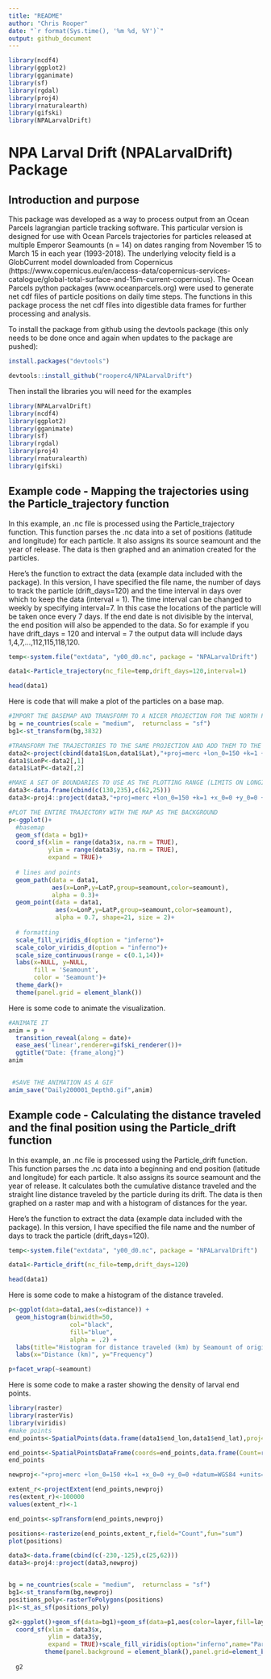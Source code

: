 ```yaml
---
title: "README"
author: "Chris Rooper"
date: "`r format(Sys.time(), '%m %d, %Y')`"
output: github_document
---
```


```r
library(ncdf4)
library(ggplot2)
library(gganimate)
library(sf)
library(rgdal)
library(proj4)
library(rnaturalearth)
library(gifski)
library(NPALarvalDrift)
```

# NPA Larval Drift (NPALarvalDrift) Package

## Introduction and purpose

This package was developed as a way to process output from an Ocean Parcels lagrangian particle tracking software. This particular version is designed for use with Ocean Parcels trajectories for particles released at multiple Emperor Seamounts (n = 14) on dates ranging from November 15 to March 15 in each year (1993-2018). The underlying velocity field is a GlobCurrent model downloaded from Copernicus (https://www.copernicus.eu/en/access-data/copernicus-services-catalogue/global-total-surface-and-15m-current-copernicus). The Ocean Parcels python packages (www.oceanparcels.org) were used to generate net cdf files of particle positions on daily time steps. The functions in this package process the net cdf files into digestible data frames for further processing and analysis.

To install the package from github using the devtools package (this only needs to be done once and again when updates to the package are pushed):

```r

install.packages("devtools")

devtools::install_github("rooperc4/NPALarvalDrift")

```

Then install the libraries you will need for the examples

```r
library(NPALarvalDrift)
library(ncdf4)
library(ggplot2)
library(gganimate)
library(sf)
library(rgdal)
library(proj4)
library(rnaturalearth)
library(gifski)
```



## Example code - Mapping the trajectories using the Particle_trajectory function

In this example, an .nc file is processed using the Particle_trajectory function. This function parses the .nc data into a set of positions (latitude and longitude) for each particle. It also assigns its source seamount and the year of release. The data is then graphed and an animation created for the particles.

Here's the function to extract the data (example data included with the package). In this version, I have specified the file name, the number of days to track the particle (drift_days=120) and the time interval in days over which to keep the data (interval = 1). The time interval can be changed to weekly by specifying interval=7. In this case the locations of the particle will be taken once every 7 days. If the end date is not divisible by the interval, the end position will also be appended to the data. So for example if you have drift_days = 120 and interval = 7 the output data will include days 1,4,7,...,112,115,118,120. 

```r

temp<-system.file("extdata", "y00_d0.nc", package = "NPALarvalDrift")

data1<-Particle_trajectory(nc_file=temp,drift_days=120,interval=1)

head(data1)
```

Here is code that will make a plot of the particles on a base map.

```r
#IMPORT THE BASEMAP AND TRANSFORM TO A NICER PROJECTION FOR THE NORTH PACIFIC
bg = ne_countries(scale = "medium",  returnclass = "sf")
bg1<-st_transform(bg,3832)

#TRANSFORM THE TRAJECTORIES TO THE SAME PROJECTION AND ADD THEM TO THE DATA SET
data2<-project(cbind(data1$Lon,data1$Lat),"+proj=merc +lon_0=150 +k=1 +x_0=0 +y_0=0 +datum=WGS84 +units=m +no_defs")
data1$LonP<-data2[,1]
data1$LatP<-data2[,2]

#MAKE A SET OF BOUNDARIES TO USE AS THE PLOTTING RANGE (LIMITS ON LONGITUDE AND LATITUDE)
data3<-data.frame(cbind(c(130,235),c(62,25)))
data3<-proj4::project(data3,"+proj=merc +lon_0=150 +k=1 +x_0=0 +y_0=0 +datum=WGS84 +units=m +no_defs")

#PLOT THE ENTIRE TRAJECTORY WITH THE MAP AS THE BACKGROUND
p<-ggplot()+
  #basemap
  geom_sf(data = bg1)+
  coord_sf(xlim = range(data3$x, na.rm = TRUE), 
           ylim = range(data3$y, na.rm = TRUE), 
           expand = TRUE)+
  
  # lines and points
  geom_path(data = data1, 
            aes(x=LonP,y=LatP,group=seamount,color=seamount), 
            alpha = 0.3)+
  geom_point(data = data1, 
             aes(x=LonP,y=LatP,group=seamount,color=seamount),
             alpha = 0.7, shape=21, size = 2)+
  
  # formatting
  scale_fill_viridis_d(option = "inferno")+
  scale_color_viridis_d(option = "inferno")+
  scale_size_continuous(range = c(0.1,14))+
  labs(x=NULL, y=NULL, 
       fill = 'Seamount', 
       color = 'Seamount')+
  theme_dark()+
  theme(panel.grid = element_blank())
```
 
Here is some code to animate the visualization.

```r
#ANIMATE IT
anim = p + 
  transition_reveal(along = date)+
  ease_aes('linear',renderer=gifski_renderer())+
  ggtitle("Date: {frame_along}")
anim
 

 #SAVE THE ANIMATION AS A GIF
anim_save("Daily200001_Depth0.gif",anim)

```


## Example code - Calculating the distance traveled and the final position using the Particle_drift function

In this example, an .nc file is processed using the Particle_drift function. This function parses the .nc data into a beginning and end position (latitude and longitude) for each particle. It also assigns its source seamount and the year of release. It calculates both the cumulative distance traveled and the straight line distance traveled by the particle during its drift. The data is then graphed on a raster map and with a histogram of distances for the year.

Here's the function to extract the data (example data included with the package). In this version, I have specified the file name and the number of days to track the particle (drift_days=120). 

```r

temp<-system.file("extdata", "y00_d0.nc", package = "NPALarvalDrift")

data1<-Particle_drift(nc_file=temp,drift_days=120)

head(data1)
```

Here is some code to make a histogram of the distance traveled.

```r


p<-ggplot(data=data1,aes(x=distance)) + 
  geom_histogram(binwidth=50, 
                 col="black", 
                 fill="blue", 
                 alpha = .2) + 
  labs(title="Histogram for distance traveled (km) by Seamount of origin") +
  labs(x="Distance (km)", y="Frequency")

p+facet_wrap(~seamount)


```


Here is some code to make a raster showing the density of larval end points.

```r
library(raster)
library(rasterVis)
library(viridis)
#make points
end_points<-SpatialPoints(data.frame(data1$end_lon,data1$end_lat),proj4string=CRS("+proj=longlat +datum=WGS84"))

end_points<-SpatialPointsDataFrame(coords=end_points,data.frame(Count=rep(1,length(data1$end_lon))))
end_points

newproj<-"+proj=merc +lon_0=150 +k=1 +x_0=0 +y_0=0 +datum=WGS84 +units=m +no_def"

extent_r<-projectExtent(end_points,newproj)
res(extent_r)<-100000
values(extent_r)<-1

end_points<-spTransform(end_points,newproj)

positions<-rasterize(end_points,extent_r,field="Count",fun="sum")
plot(positions)

data3<-data.frame(cbind(c(-230,-125),c(25,62)))
data3<-proj4::project(data3,newproj)


bg = ne_countries(scale = "medium",  returnclass = "sf")
bg1<-st_transform(bg,newproj)
positions_poly<-rasterToPolygons(positions)
p1<-st_as_sf(positions_poly)

g2<-ggplot()+geom_sf(data=bg1)+geom_sf(data=p1,aes(color=layer,fill=layer))+
  coord_sf(xlim = data3$x, 
           ylim = data3$y, 
           expand = TRUE)+scale_fill_viridis(option="inferno",name="Particle count")+scale_color_viridis(option="inferno",name="Particle count")+
          theme(panel.background = element_blank(),panel.grid=element_blank(),panel.border=element_rect(color="black",fill="transparent"))
  
  g2

  
  


```


